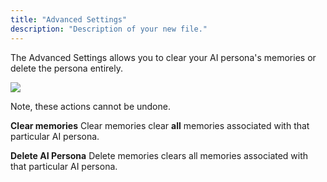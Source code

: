 ```yaml
---
title: "Advanced Settings"
description: "Description of your new file."
---
```


The Advanced Settings allows you to clear your AI persona's memories or delete the persona entirely.

![](image.png)

Note, these actions cannot be undone.


**Clear memories**
Clear memories clear **all** memories associated with that particular AI persona.



**Delete AI Persona**
Delete memories clears all memories associated with that particular AI persona.



​
